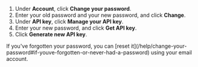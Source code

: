 
<FlattenedSteps>
  <NavigationSteps target="settings/account-and-privacy" />

  1. Under **Account**, click **Change your password**.
  1. Enter your old password and your new password, and click **Change**.
  1. Under **API key**, click **Manage your API key**.
  1. Enter your new password, and click **Get API key**.
  1. Click **Generate new API key**.
</FlattenedSteps>

<ZulipTip>
    If you've forgotten your password, you can [reset
    it](/help/change-your-password#if-youve-forgotten-or-never-had-a-password)
    using your email account.
</ZulipTip>
